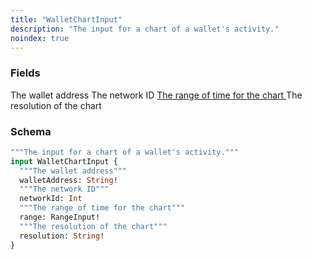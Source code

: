```yaml
---
title: "WalletChartInput"
description: "The input for a chart of a wallet's activity."
noindex: true
---
```


### Fields

<ResponseField name="walletAddress" type="String!" required>
  The wallet address
</ResponseField>

<ResponseField name="networkId" type="Int">
  The network ID
</ResponseField>

<a href="/api-reference/types/rangeinput">
  <ResponseField name="range" type="RangeInput!" required>
    The range of time for the chart
  </ResponseField>
</a>

<ResponseField name="resolution" type="String!" required>
  The resolution of the chart
</ResponseField>

### Schema


```graphql 
"""The input for a chart of a wallet's activity."""
input WalletChartInput {
  """The wallet address"""
  walletAddress: String!
  """The network ID"""
  networkId: Int
  """The range of time for the chart"""
  range: RangeInput!
  """The resolution of the chart"""
  resolution: String!
}
```
